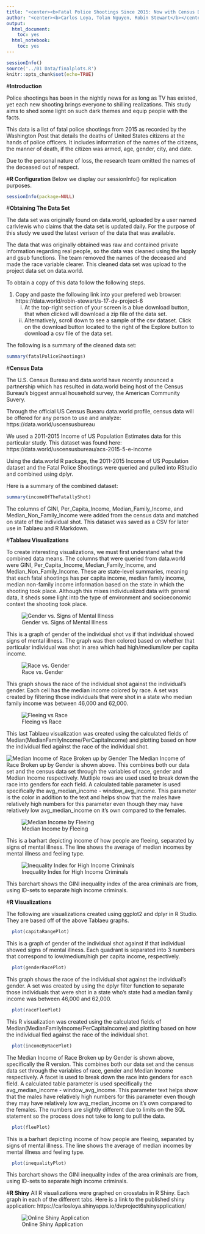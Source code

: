 ```yaml
---
title: "<center><b>Fatal Police Shootings Since 2015: Now with Census Data! </b></center>"
author: "<center><b>Carlos Loya, Tolan Nguyen, Robin Stewart</b></center>"
output:
  html_document:
    toc: yes
  html_notebook:
    toc: yes
---
```


```r
sessionInfo()
source('../01 Data/finalplots.R')
knitr::opts_chunk$set(echo=TRUE)
```

#**Introduction**

Police shootings has been in the nightly news for as long as TV has existed, yet each new shooting brings everyone to shilling realizations. This study aims to shed some light on such dark themes and equip people with the facts. 

This data is a list of fatal police shootings from 2015 as recorded by the Washington Post that details the deaths of United States citizens at the hands of police officers. It includes information of the names of the citizens, the manner of death, if the citizen was armed, age, gender, city, and date.

Due to the personal nature of loss, the research team omitted the names of the deceased out of respect.  

#**R Configuration**
Below we display our sessionInfo() for replication purposes.

```r
sessionInfo(package=NULL)
```

#**Obtaining The Data Set**

The data set was originally found on data.world, uploaded by a user named carlvlewis who claims that the data set is updated daily. For the purpose of this study we used the latest verison of the data that was available.

The data that was originally obtained was raw and contained private information regarding real people, so the data was cleaned using the lapply and gsub functions. The team removed the names of the deceased and made the race variable clearer. This cleaned data set was upload to the project data set on data.world.

To obtain a copy of this data follow the following steps.

1. Copy and paste the following link into your prefered web browser: https://data.world/robin-stewart/s-17-dv-project-6
    i. At the top-right section of your screen is a blue download button, that when clicked will download a zip file of the data set.
    ii. Alternatively, scroll down to see a sample of the csv dataset. Click on the download button located to the right of the Explore button to download a csv file of the data set.


The following is a summary of the cleaned data set:

```r
summary(fatalPoliceShootings)
```  

#**Census Data**

The U.S. Census Bureau and data.world have recently anounced a partnership which has resulted in data.world being host of the Census Bureau's biggest annual household survey, the American Community Suvery.

Through the official US Census Buearu data.world profile, census data will be offered for any person to use and analyze: https://data.world/uscensusbureau

We used a 2011-2015 Income of US Population Estimates data for this particular study. This dataset was found here: https://data.world/uscensusbureau/acs-2015-5-e-income

Using the data.world R package, the 2011-2015 Income of US Population dataset and the Fatal Police Shootings were queried and pulled into RStudio and combined using dplyr. 

Here is a summary of the combined dataset:

```r
summary(incomeOfTheFatallyShot)
```  

The columns of GINI, Per_Capita_Income, Median_Family_Income, and Median_Non_Family_Income were added from the census data and matched on state of the individual shot. This dataset was saved as a CSV for later use in Tablaeu and R Markdown.


#**Tablaeu Visualizations**

To create interesting visualizations, we must first understand what the combined data means. The columns that were queried from data.world were GINI, Per_Capita_Income, Median_Family_Income, and Median_Non_Family_Income. These are state-level summaries, meaning that each fatal shootings has per capita income, median family income, median non-family income information based on the state in which the shooting took place. Although this mixes individualized data with general data, it sheds some light into the type of environment and socioeconomic context the shooting took place.

![Gender vs. Signs of Mental Illness](../03 Visualizations/Gender vs. Signs of Mental Illness - Parameters.png)

This is a graph of gender of the individual shot vs if that individual showed signs of mental illness. The graph was then colored based on whether that particular individual was shot in area which had high/medium/low per capita income. 








![Race vs. Gender](../03 Visualizations/Race vs. Gender - Using a Set.png)

This graph shows the race of the individual shot against the individual's gender. Each cell has the median income colored by race. A set was created by filtering those individuals that were shot in a state who median family income was between 46,000 and 62,000. 










![Fleeing vs Race](../03 Visualizations/FleeingbyRaceAndFamilydivPerCapitaIncome.png)

This last Tablaeu visualization was created using the calculated fields of Median(MedianFamilyIncome/PerCapitaIncome) and plotting based on how the individual fled against the race of the individual shot.






![Median Income of Race Broken up by Gender](../03 Visualizations/Median Income of Race Broken up by Gender.png)
The Median Income of Race Broken up by Gender is shown above. This combines both our data set and the census data set through the variables of race, gender and Median Income respectively. Mutliple rows are used used to break down the race into genders for each field. A calculated table parameter is used specifically the avg_median_income - window_avg_income. This parameter is the color in addition to the text and helps show that the males have relatively high numbers for this parameter even though they may have relatively low avg_median_income on it's own compared to the females. 







![Median Income by Fleeing](../03 Visualizations/incomeoffleeingbymental.png)


This is a barhart depicting income of how people are fleeing, separated by signs of mental illness. The line shows the average of median incomes by mental illness and feeling type.







![Inequality Index for High Income Criminals](../03 Visualizations/InequalityIndexForHighIncomeCriminals.png)


This barchart shows the GINI inequality index of the area criminals are from, using ID-sets to separate high income criminals.




#**R Visualizations**

The following are visualizations created using ggplot2 and dplyr in R Studio. They are based off of the above Tablaeu graphs. 



```r
  plot(capitaRangePlot)
```  
This is a graph of gender of the individual shot against if that individual showed signs of mental illness. Each quadrant is separated into 3 numbers that correspond to low/medium/high per capita income, respectively.










```r
  plot(genderRacePlot)
```  

This graph shows the race of the individual shot against the individual's gender. A set was created by using the dplyr filter function to separate those individuals that were shot in a state who's state had a median family income was between 46,000 and 62,000. 









```r
  plot(raceFleePlot)
```  
This R visualization was created using the calculated fields of Median(MedianFamilyIncome/PerCapitaIncome) and plotting based on how the individual fled against the race of the individual shot. 



```r
  plot(incomeByRacePlot)
```  

The Median Income of Race Broken up by Gender is shown above, specifically the R version. This combines both our data set and the census data set through the variables of race, gender and Median Income respectively. A facet is used to break down the race into genders for each field. A calculated table parameter is used specifically the avg_median_income - window_avg_income. This parameter text helps show that the males have relatively high numbers for this parameter even though they may have relatively low avg_median_income on it's own compared to the females. The numbers are slightly different due to limits on the SQL statement so the process does not take to long to pull the data.  








```r
  plot(fleePlot)
```  
This is a barhart depicting income of how people are fleeing, separated by signs of mental illness. The line shows the average of median incomes by mental illness and feeling type.










```r
  plot(inequalityPlot)
```  

This barchart shows the GINI inequality index of the area criminals are from, using ID-sets to separate high income criminals.







#**R Shiny**
All R visualizations were graphed on crosstabs in R Shiny. Each graph in each of the different tabs.
Here is a link to the published shiny application: https://carlosloya.shinyapps.io/dvproject6shinyapplication/

![Online Shiny Application](../03 Visualizations/shinyOnlineApp.png)
